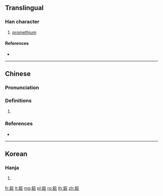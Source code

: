 {{character info/new}}
{{also|钷}}
==Translingual==

===Han character===
{{Han char|rn=167|rad=金|as=05|sn=13|four=|canj=CSR}}

# [[promethium]]

====References====
* {{Han ref|kx=1301.110|dkj=40303|dj=1803.130|hdz=64183.100|uh=9255|ud=37461}}

----

==Chinese==
{{zh-forms|s=钷}}

===Pronunciation===
{{zh-pron
|m=pǒ
|cat=
}}

===Definitions===
{{zh-hanzi}}

# {{rfdef|zh}}

===References===
* {{R:twedu|C14878}}

----

==Korean==

===Hanja===
{{ko-hanja|hangeul=파|eumhun=|rv=pa|mr=p'a|y=pha}}

# {{defn|lang=ko|sort=金05}}

[[fr:鉕]]
[[lt:鉕]]
[[mg:鉕]]
[[pl:鉕]]
[[ro:鉕]]
[[th:鉕]]
[[zh:鉕]]